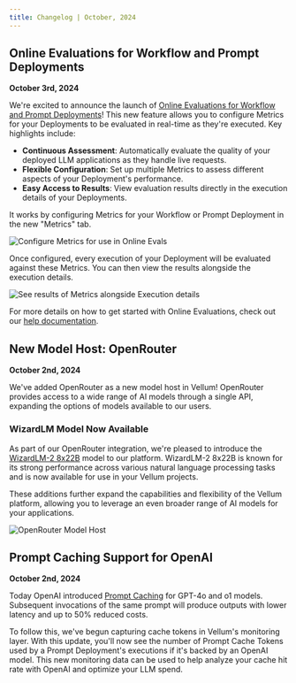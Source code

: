 ```yaml
---
title: Changelog | October, 2024
---
```


## Online Evaluations for Workflow and Prompt Deployments

__October 3rd, 2024__

We're excited to announce the launch of [Online Evaluations for Workflow and Prompt Deployments](/help-center/evaluation/online-evaluations)! This new feature allows you to configure Metrics for your Deployments to be evaluated in real-time as they're executed. Key highlights include:

- **Continuous Assessment**: Automatically evaluate the quality of your deployed LLM applications as they handle live requests.
- **Flexible Configuration**: Set up multiple Metrics to assess different aspects of your Deployment's performance.
- **Easy Access to Results**: View evaluation results directly in the execution details of your Deployments.

It works by configuring Metrics for your Workflow or Prompt Deployment in the new "Metrics" tab.

![Configure Metrics for use in Online Evals](https://storage.googleapis.com/vellum-public/help-docs/online-evals/online-evals-metric-config.png)

Once configured, every execution of your Deployment will be evaluated against these Metrics. You can then view the results alongside the execution details.

![See results of Metrics alongside Execution details](https://storage.googleapis.com/vellum-public/help-docs/online-evals/online-evals-execution-details.png)

For more details on how to get started with Online Evaluations, check out our [help documentation](/help-center/evaluation/online-evaluations).


## New Model Host: OpenRouter

__October 2nd, 2024__

We've added OpenRouter as a new model host in Vellum! OpenRouter provides access to a wide range of AI models through a single API, expanding the options of models available to our users.


### WizardLM Model Now Available

As part of our OpenRouter integration, we're pleased to introduce the [WizardLM-2 8x22B](https://openrouter.ai/models/microsoft/wizardlm-2-8x22b) model to our platform. WizardLM-2 8x22B is known for its strong performance across various natural language processing tasks and is now available for use in your Vellum projects.

These additions further expand the capabilities and flexibility of the Vellum platform, allowing you to leverage an even broader range of AI models for your applications.

![OpenRouter Model Host](https://storage.googleapis.com/vellum-public/help-docs/changelogs/2024-10/open-router-model-host.png)


## Prompt Caching Support for OpenAI

__October 2nd, 2024__

Today OpenAI introduced [Prompt Caching](https://openai.com/index/api-prompt-caching/) for GPT-4o and o1 models. Subsequent invocations of the same prompt will produce outputs with lower latency and up to 50% reduced costs.

To follow this, we've begun capturing cache tokens in Vellum's monitoring layer. With this update, you'll now see the number of Prompt Cache Tokens used by a Prompt Deployment's executions if it's backed by an OpenAI model.
This new monitoring data can be used to help analyze your cache hit rate with OpenAI and optimize your LLM spend.



